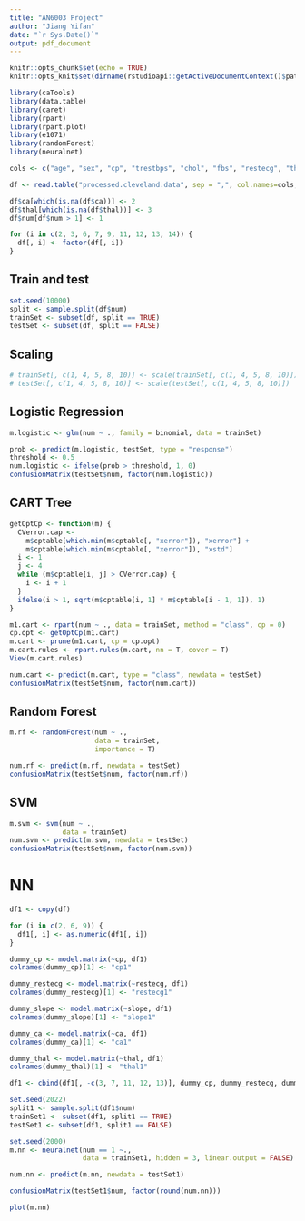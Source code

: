 ```yaml
---
title: "AN6003 Project"
author: "Jiang Yifan"
date: "`r Sys.Date()`"
output: pdf_document
---
```


```r
knitr::opts_chunk$set(echo = TRUE)
knitr::opts_knit$set(dirname(rstudioapi::getActiveDocumentContext()$path))
```

```r
library(caTools)
library(data.table)
library(caret)
library(rpart)
library(rpart.plot)
library(e1071)
library(randomForest)
library(neuralnet)
```

```r
cols <- c("age", "sex", "cp", "trestbps", "chol", "fbs", "restecg", "thalach", "exang", "oldpeak", "slope", "ca", "thal", "num")
```

```r
df <- read.table("processed.cleveland.data", sep = ",", col.names=cols, na.strings = c("?"))
```

```r
df$ca[which(is.na(df$ca))] <- 2
df$thal[which(is.na(df$thal))] <- 3
df$num[df$num > 1] <- 1
```

```r
for (i in c(2, 3, 6, 7, 9, 11, 12, 13, 14)) {
  df[, i] <- factor(df[, i])
}
```

## Train and test
```r
set.seed(10000) 
split <- sample.split(df$num)
trainSet <- subset(df, split == TRUE)
testSet <- subset(df, split == FALSE)
```

## Scaling
```r
# trainSet[, c(1, 4, 5, 8, 10)] <- scale(trainSet[, c(1, 4, 5, 8, 10)])
# testSet[, c(1, 4, 5, 8, 10)] <- scale(testSet[, c(1, 4, 5, 8, 10)])
```

## Logistic Regression
```r
m.logistic <- glm(num ~ ., family = binomial, data = trainSet)
```

```r
prob <- predict(m.logistic, testSet, type = "response")
threshold <- 0.5
num.logistic <- ifelse(prob > threshold, 1, 0)
confusionMatrix(testSet$num, factor(num.logistic))
```

## CART Tree
```r
getOptCp <- function(m) {
  CVerror.cap <-
    m$cptable[which.min(m$cptable[, "xerror"]), "xerror"] +
    m$cptable[which.min(m$cptable[, "xerror"]), "xstd"]
  i <- 1
  j <- 4
  while (m$cptable[i, j] > CVerror.cap) {
    i <- i + 1
  }
  ifelse(i > 1, sqrt(m$cptable[i, 1] * m$cptable[i - 1, 1]), 1)
}
```

```r
m1.cart <- rpart(num ~ ., data = trainSet, method = "class", cp = 0)
cp.opt <- getOptCp(m1.cart)
m.cart <- prune(m1.cart, cp = cp.opt)
m.cart.rules <- rpart.rules(m.cart, nn = T, cover = T)
View(m.cart.rules)
```

```r
num.cart <- predict(m.cart, type = "class", newdata = testSet)
confusionMatrix(testSet$num, factor(num.cart))
```

## Random Forest
```r
m.rf <- randomForest(num ~ .,
                     data = trainSet,
                     importance = T)

num.rf <- predict(m.rf, newdata = testSet)
confusionMatrix(testSet$num, factor(num.rf))
```

## SVM
```r
m.svm <- svm(num ~ .,
             data = trainSet)
num.svm <- predict(m.svm, newdata = testSet)
confusionMatrix(testSet$num, factor(num.svm))
```
# NN
```r
df1 <- copy(df)
```

```r
for (i in c(2, 6, 9)) {
  df1[, i] <- as.numeric(df1[, i])
}
```

```r
dummy_cp <- model.matrix(~cp, df1)
colnames(dummy_cp)[1] <- "cp1"

dummy_restecg <- model.matrix(~restecg, df1)
colnames(dummy_restecg)[1] <- "restecg1"

dummy_slope <- model.matrix(~slope, df1)
colnames(dummy_slope)[1] <- "slope1"

dummy_ca <- model.matrix(~ca, df1)
colnames(dummy_ca)[1] <- "ca1"

dummy_thal <- model.matrix(~thal, df1)
colnames(dummy_thal)[1] <- "thal1"
```

```r
df1 <- cbind(df1[, -c(3, 7, 11, 12, 13)], dummy_cp, dummy_restecg, dummy_slope, dummy_ca, dummy_thal)
```

```r
set.seed(2022) 
split1 <- sample.split(df1$num)
trainSet1 <- subset(df1, split1 == TRUE)
testSet1 <- subset(df1, split1 == FALSE)
```

```r
set.seed(2000) 
m.nn <- neuralnet(num == 1 ~.,
                  data = trainSet1, hidden = 3, linear.output = FALSE)
```

```r
num.nn <- predict(m.nn, newdata = testSet1)
```

```r
confusionMatrix(testSet1$num, factor(round(num.nn)))
```

```r
plot(m.nn)
```

